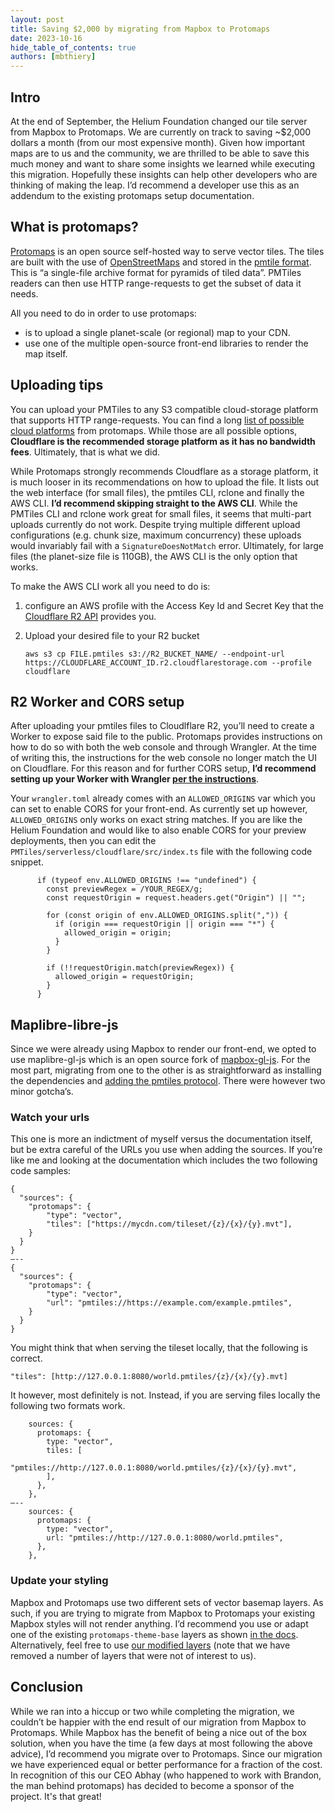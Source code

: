 ```yaml
---
layout: post
title: Saving $2,000 by migrating from Mapbox to Protomaps
date: 2023-10-16
hide_table_of_contents: true
authors: [mbthiery]
---
```


## Intro

At the end of September, the Helium Foundation changed our tile server from Mapbox to Protomaps. We
are currently on track to saving ~$2,000 dollars a month (from our most expensive month). Given how
important maps are to us and the community, we are thrilled to be able to save this much money and
want to share some insights we learned while executing this migration. Hopefully these insights can
help other developers who are thinking of making the leap. I’d recommend a developer use this as an
addendum to the existing protomaps setup documentation.

<!--truncate-->

## What is protomaps?

[Protomaps](https://protomaps.com/) is an open source self-hosted way to serve vector tiles. The
tiles are built with the use of [OpenStreetMaps](https://openstreetmap.org/) and stored in the
[pmtile format](https://protomaps.com/docs/pmtiles). This is “a single-file archive format for
pyramids of tiled data”. PMTiles readers can then use HTTP range-requests to get the subset of data
it needs.

All you need to do in order to use protomaps:

- is to upload a single planet-scale (or regional) map to your CDN.
- use one of the multiple open-source front-end libraries to render the map itself.

## Uploading tips

You can upload your PMTiles to any S3 compatible cloud-storage platform that supports HTTP
range-requests. You can find a long
[list of possible cloud platforms](https://protomaps.com/docs/pmtiles/cloud-storage) from protomaps.
While those are all possible options, **Cloudflare is the recommended storage platform as it has no
bandwidth fees**. Ultimately, that is what we did.

While Protomaps strongly recommends Cloudflare as a storage platform, it is much looser in its
recommendations on how to upload the file. It lists out the web interface (for small files), the
pmtiles CLI, rclone and finally the AWS CLI. **I’d recommend skipping straight to the AWS CLI**.
While the PMTiles CLI and rclone work great for small files, it seems that multi-part uploads
currently do not work. Despite trying multiple different upload configurations (e.g. chunk size,
maximum concurrency) these uploads would invariably fail with a `SignatureDoesNotMatch` error.
Ultimately, for large files (the planet-size file is 110GB), the AWS CLI is the only option that
works.

To make the AWS CLI work all you need to do is:

1. configure an AWS profile with the Access Key Id and Secret Key that the
   [Cloudflare R2 API](https://developers.cloudflare.com/r2/api/s3/tokens/) provides you.
1. Upload your desired file to your R2 bucket

   ```
   aws s3 cp FILE.pmtiles s3://R2_BUCKET_NAME/ --endpoint-url https://CLOUDFLARE_ACCOUNT_ID.r2.cloudflarestorage.com --profile cloudflare
   ```

## R2 Worker and CORS setup

After uploading your pmtiles files to Cloudlflare R2, you’ll need to create a Worker to expose said
file to the public. Protomaps provides instructions on how to do so with both the web console and
through Wrangler. At the time of writing this, the instructions for the web console no longer match
the UI on Cloudflare. For this reason and for further CORS setup, **I’d recommend setting up your
Worker with Wrangler
[per the instructions](https://protomaps.com/docs/cdn/cloudflare#alternative:-use-wrangler)**.

Your `wrangler.toml` already comes with an `ALLOWED_ORIGINS` var which you can set to enable CORS
for your front-end. As currently set up however, `ALLOWED_ORIGINS` only works on exact string
matches. If you are like the Helium Foundation and would like to also enable CORS for your preview
deployments, then you can edit the `PMTiles/serverless/cloudflare/src/index.ts` file with the
following code snippet.

```
      if (typeof env.ALLOWED_ORIGINS !== "undefined") {
        const previewRegex = /YOUR_REGEX/g;
        const requestOrigin = request.headers.get("Origin") || "";

        for (const origin of env.ALLOWED_ORIGINS.split(",")) {
          if (origin === requestOrigin || origin === "*") {
            allowed_origin = origin;
          }
        }

        if (!!requestOrigin.match(previewRegex)) {
          allowed_origin = requestOrigin;
        }
      }
```

## Maplibre-libre-js

Since we were already using Mapbox to render our front-end, we opted to use maplibre-gl-js which is
an open source fork of [mapbox-gl-js](https://github.com/maplibre/maplibre-gl-js). For the most
part, migrating from one to the other is as straightforward as installing the dependencies and
[adding the pmtiles protocol](https://protomaps.com/docs/frontends/maplibre#installation). There
were however two minor gotcha’s.

### Watch your urls

This one is more an indictment of myself versus the documentation itself, but be extra careful of
the URLs you use when adding the sources. If you’re like me and looking at the documentation which
includes the two following code samples:

```
{
  "sources": {
    "protomaps": {
        "type": "vector",
        "tiles": ["https://mycdn.com/tileset/{z}/{x}/{y}.mvt"],
    }
  }
}
—--
{
  "sources": {
    "protomaps": {
        "type": "vector",
        "url": "pmtiles://https://example.com/example.pmtiles",
    }
  }
}
```

You might think that when serving the tileset locally, that the following is correct.

```
"tiles": [http://127.0.0.1:8080/world.pmtiles/{z}/{x}/{y}.mvt]
```

It however, most definitely is not. Instead, if you are serving files locally the following two
formats work.

```
    sources: {
      protomaps: {
        type: "vector",
        tiles: [
          "pmtiles://http://127.0.0.1:8080/world.pmtiles/{z}/{x}/{y}.mvt",
        ],
      },
    },
—--
    sources: {
      protomaps: {
        type: "vector",
        url: "pmtiles://http://127.0.0.1:8080/world.pmtiles",
      },
    },
```

### Update your styling

Mapbox and Protomaps use two different sets of vector basemap layers. As such, if you are trying to
migrate from Mapbox to Protomaps your existing Mapbox styles will not render anything. I’d recommend
you use or adapt one of the existing `protomaps-theme-base` layers as shown
[in the docs](https://protomaps.com/docs/frontends/maplibre#vector-basemaps). Alternatively, feel
free to use
[our modified layers](https://github.com/helium/network-explorer/blob/main/src/components/HotspotsMap/mapLayersDark.tsx)
(note that we have removed a number of layers that were not of interest to us).

## Conclusion

While we ran into a hiccup or two while completing the migration, we couldn’t be happier with the
end result of our migration from Mapbox to Protomaps. While Mapbox has the benefit of being a nice
out of the box solution, when you have the time (a few days at most following the above advice), I’d
recommend you migrate over to Protomaps. Since our migration we have experienced equal or better
performance for a fraction of the cost. In recognition of this our CEO Abhay (who happened to work
with Brandon, the man behind protomaps) has decided to become a sponsor of the project. It's that
great!
